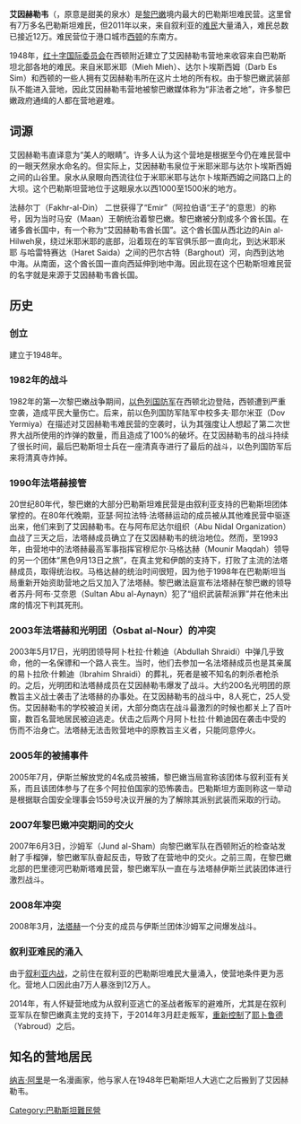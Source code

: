 {{Infobox settlement
|official_name = 艾因赫勒韦
| native_name = عين الحلوة
| native_name_lang = ar
|other_name = 
|pushpin_label_position = 
|pushpin_map = Lebanon
|pushpin_map_caption =
|settlement_type = [[难民营|难民营]]
|image_skyline = 
|image_map = 
|map_caption = 
|subdivision_type = 国家
|subdivision_name = {{Flag|黎巴嫩}}
|subdivision_type1 = [[Governorates_of_Lebanon|省]]
|subdivision_name1 = [[South_Governorate,_Lebanon|南部省]]
|subdivision_type2 = [[Districts_of_Lebanon|县]]
|subdivision_name2 = [[西顿|西顿]]
|subdivision_type3 = 
|subdivision_name3 = 
|unit_pref = 
|area_total_km2 = 
|population = over 70,000
|population_as_of = 2003
|population_density_km2 = auto
|coordinates_display = 
|coordinates_region = TH
|latNS = N
|latd = 33
|latm = 32
|lats = 37
|leader_title = 
|longEW = E
|longd = 35
|longm = 22
|longs = 41
|elevation_ft = 
|elevation_m = 
|timezone = [[Eastern_European_Time|EET]]
|utc_offset = +2
|website =
}}
{{unreferenced|time=2015-09-29T06:50:05+00:00}}
'''艾因赫勒韦'''（{{Lang-ar|عين الحلوة}}，原意是甜美的泉水）是[[黎巴嫩|黎巴嫩]]境内最大的巴勒斯坦难民营。这里曾有7万多名巴勒斯坦难民，但2011年以来，来自叙利亚的[[敘利亞內戰難民|难民]]大量涌入，难民总数已接近12万。难民营位于港口城市[[赛达_(黎巴嫩城市)|西顿]]的东南方。

1948年，[[红十字国际委员会|红十字国际委员会]]在西顿附近建立了艾因赫勒韦营地来收容来自巴勒斯坦北部各地的难民。来自米耶米耶（Mieh Mieh）、达尔卜埃斯西姆（Darb Es Sim）和西顿的一些人拥有艾因赫勒韦所在这片土地的所有权。由于黎巴嫩武装部队不能进入营地，因此艾因赫勒韦营地被黎巴嫩媒体称为“非法者之地”，许多黎巴嫩政府通缉的人都在营地避难。

==词源==

艾因赫勒韦直译意为“美人的眼睛”。许多人认为这个营地是根据至今仍在难民营中的一眼天然泉水命名的。但实际上，艾因赫勒韦泉位于米耶米耶与达尔卜埃斯西姆之间的山谷里。泉水从泉眼向西流往位于米耶米耶与达尔卜埃斯西姆之间路口上的大坝。这个巴勒斯坦营地位于这眼泉水以西1000至1500米的地方。

法赫尔丁（Fakhr-al-Din） 二世获得了“Emir”（阿拉伯语“王子”的意思）的称号，因为当时马安（Maan）王朝统治着黎巴嫩。黎巴嫩被分割成多个酋长国。在诸多酋长国中，有一个称为“艾因赫勒韦酋长国”。这个酋长国从西北边的Ain al-Hilweh泉，绕过米耶米耶的底部，沿着现在的军官俱乐部一直向北，到达米耶米耶 与哈雷特赛达（Haret Saida）之间的巴尔古特（Barghout）河，向西到达地中海。从南面，这个酋长国一直向西延伸到地中海。因此现在这个巴勒斯坦难民营的名字就是来源于艾因赫勒韦酋长国。
==历史==
===创立===

建立于1948年。
===1982年的战斗===

1982年的第一次黎巴嫩战争期间，[[以色列国防军|以色列国防军]]在西顿北边登陆，西顿遭到严重空袭，造成平民大量伤亡。后来，前以色列国防军陆军中校多夫·耶尔米亚（Dov Yermiya）在描述对艾因赫勒韦难民营的空袭时，认为其强度让人想起了第二次世界大战所使用的炸弹的数量，而且造成了100%的破坏。在艾因赫勒韦的战斗持续了很长时间，最后巴勒斯坦士兵在一座清真寺进行了最后的战斗，以色列国防军后来将清真寺炸掉。

===1990年法塔赫接管===

20世纪80年代，黎巴嫩的大部分巴勒斯坦难民营是由叙利亚支持的巴勒斯坦团体掌控的。在80年代晚期，亚瑟·阿拉法特·法塔赫运动的成员被从其他难民营中驱逐出来，他们来到了艾因赫勒韦。在与阿布尼达尔组织（Abu Nidal Organization）血战了三天之后，法塔赫成员确立了在艾因赫勒韦的统治地位。然而，至1993年，由营地中的法塔赫最高军事指挥官穆尼尔·马格达赫（Mounir Maqdah）领导的另一个团体“黑色9月13日之旅”，在真主党和伊朗的支持下，打败了主流的法塔赫成员，取得统治权。马格达赫的统治时间很短，因为他于1998年在巴勒斯坦当局重新开始资助营地之后又加入了法塔赫。黎巴嫩法庭宣布法塔赫在黎巴嫩的领导者苏丹·阿布·艾奈恩（Sultan Abu al-Aynayn）犯了“组织武装帮派罪”并在他未出席的情况下判其死刑。

===2003年法塔赫和光明团（Osbat al-Nour）的冲突===

2003年5月17日，光明团领导阿卜杜拉·什赖迪（Abdullah Shraidi）中弹几乎致命，他的一名保镖和一个路人丧生。当时，他们去参加一名法塔赫成员也是其亲属的易卜拉欣·什赖迪（Ibrahim Shraidi）的葬礼，死者是被不知名的刺杀者枪杀的。之后，光明团和法塔赫成员在艾因赫勒韦爆发了战斗。大约200名光明团的原教旨主义战士袭击了法塔赫的办事处。在艾因赫勒韦的战斗中，8人死亡，25人受伤。艾因赫勒韦的学校被迫关闭，大部分商店在战斗最激烈的时候也都关上了百叶窗，数百名营地居民被迫逃走。伏击之后两个月阿卜杜拉·什赖迪因在袭击中受的伤而不治身亡。法塔赫无法击败营地中的原教旨主义者，只能同意停火。

===2005年的被捕事件===

2005年7月，伊斯兰解放党的4名成员被捕，黎巴嫩当局宣称该团体与叙利亚有关系，而且该团体参与了在多个阿拉伯国家的恐怖袭击。巴勒斯坦方面则称这一举动是根据联合国安全理事会1559号决议开展的为了解除其派别武装而采取的行动。

===2007年黎巴嫩冲突期间的交火===

2007年6月3日，沙姆军（Jund al-Sham）向黎巴嫩军队在西顿附近的检查站发射了手榴弹，黎巴嫩军队奋起反击，导致了在营地中的交火。之前三周，在黎巴嫩北部的巴里德河巴勒斯塔难民营，黎巴嫩军队一直在与法塔赫伊斯兰武装团体进行激烈战斗。

===2008年冲突===

2008年3月，[[法塔赫|法塔赫]]一个分支的成员与伊斯兰团体沙姆军之间爆发战斗。

===叙利亚难民的涌入===

由于[[叙利亚内战|叙利亚内战]]，之前住在叙利亚的巴勒斯坦难民大量涌入，使营地条件更为恶化。营地人口因此由7万人暴涨到12万人。

2014年，有人怀疑营地成为从叙利亚逃亡的圣战者叛军的避难所，尤其是在叙利亚军队在黎巴嫩真主党的支持下，于2014年3月赶走叛军，[[卡拉蒙战役|重新控制]]了[[那卜魯德|耶卜鲁德]]（Yabroud）之后。
==知名的营地居民==

[[纳吉·阿里|纳吉·阿里]]是一名漫画家，他与家人在1948年巴勒斯坦人大逃亡之后搬到了艾因赫勒韦。

[[Category:巴勒斯坦難民營|Category:巴勒斯坦難民營]]
